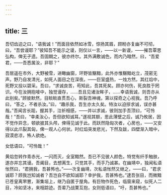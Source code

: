 ```yaml
---
---
---
```

title: 三
---



吾切齿迫之曰，“语我诚！”而面目依然如冰雪，惊扬其眉，顾盼亦复幽不可彻，曰，“吾尝谩耶？”彼知吾不能示之谩，则仅以一言，——以一新谩，——摧吾覃思弘构，俾无孑遗。吾固期之，彼亦终尔。其外满敷诚色，而内乃暗然，曰，“吾爱君，——吾悉属汝，非耶？”

吾居遥在市外，大野被雪，进瞰幽窗，环野皆黮黯，此外亦惟黮黯屹立，茂密无声。野乃自发清光，如死人面目之在深夜。——巨室盛热，一烛方然，其红焰中，死野又投以碧采。吾曰，“求诚良苦，苟知此，吾其死矣。顾亦何伤，死良胜于罔识。今在汝拥抱唼中，独觉谩存，……吾且见诸汝眸子，……幸语我诚，则吾亦从此别矣。”顾彼默然，目睒睒直贯吾心，斯裂吾神魂，第以探奇之心视我。吾乃呼曰，“答之，不者杀汝。”曰，“趣杀我，吾生亦太久矣。特汝以迫拶求诚，误亦甚哉。”吾闻言长跽，握其手，泣祈相感，——并以求诚，彼则加手吾顶曰，“可怜哉！”吾曰，“幸柔汝心，吾但欲知诚耳。”遂视其额，思此薄壁之后，诚乃攸居，因不觉作异念，顿欲披其头颅，俾得见诚于此。而跃然隐匈次者，心房也，——又安得以此爪裂其匈，俾一观人心何状。时红焰突发悲光，下然及跋，四壁渐入暗中，寂漠悲凉，怖人欲绝。

女低语曰，“可怜哉！”

黄焰忽转作青赤光，一闪而灭，全室黯然。吾已不见彼人颜色，特觉有纤手触肤，遂亦并忘其谩。吾阖目，去想离生，只觉其手，而手乃诚甚。在幽靖中，独闻私语怅然曰，“君拥我，吾甚怖也。”——次复幽靖，次私语怅然又继之，——曰，“君求诚耶？顾我岂知诚者？吾岂自不欲知诚耶？幸护我，吾甚怖也。”逮吾张目，而微黯已苍皇离罘罳，渐集垣上，继乃自匿于屋角。有巨物作死色，临窗来窥，似死人二目，冷如坚冰，来相踪迹。吾辈乃战栗互抱，女则低语曰，“吁，吾甚怖也。”
